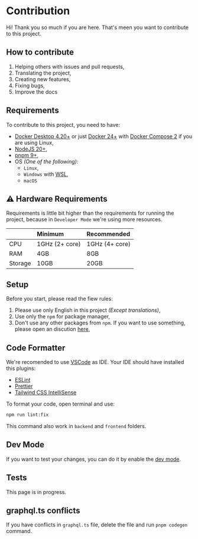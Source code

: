 
# Contribution

Hi! Thank you so much if you are here. That's meen you want to contribute to this project.

## How to contribute

1. Helping others with issues and pull requests,
2. Translating the project,
3. Creating new features,
4. Fixing bugs,
5. Improve the docs

## Requirements

To contribute to this project, you need to have:

- [Docker Desktop 4.20+](https://www.docker.com/products/docker-desktop/) or just [Docker 24+](https://www.docker.com/) with [Docker Compose 2](https://docs.docker.com/compose/) if you are using Linux,
- [NodeJS 20+](https://nodejs.org/en/),
- [pnpm 9+](https://pnpm.io/),
- OS _(One of the following)_:
  - `Linux`,
  - `Windows` with [WSL](https://learn.microsoft.com/en-us/windows/wsl/install),
  - `macOS`

## ⚠️ Hardware Requirements

Requirements is little bit higher than the requirements for running the project, because in `Developer Mode` we're using more resources.

|         | Minimum        | Recommended    |
| :------ | :------------- | :------------- |
| CPU     | 1GHz (2+ core) | 1GHz (4+ core) |
| RAM     | 4GB            | 8GB            |
| Storage | 10GB           | 20GB           |

## Setup

Before you start, please read the fiew rules:

1. Please use only English in this project _(Except translations)_,
2. Use only the `npm` for package manager,
3. Don't use any other packages from `npm`. If you want to use something, please open an discution [here](https://github.com/aXenDeveloper/vitnode/discussions/categories/ideas),

## Code Formatter

We're recomended to use [VSCode](https://code.visualstudio.com/) as IDE.
Your IDE should have installed this plugins:

- [ESLint](https://marketplace.visualstudio.com/items?itemName=dbaeumer.vscode-eslint)
- [Prettier](https://marketplace.visualstudio.com/items?itemName=esbenp.prettier-vscode)
- [Tailwind CSS IntelliSense](https://marketplace.visualstudio.com/items?itemName=bradlc.vscode-tailwindcss)

To format your code, open terminal and use:

```bash
npm run lint:fix
```

This command also work in `backend` and `frontend` folders.

## Dev Mode

If you want to test your changes, you can do it by enable the [dev mode](/dev).

## Tests

<Callout type="warning" emoji="⚠️">
  This page is in progress.
</Callout>

## graphql.ts conflicts

If you have conflicts in `graphql.ts` file, delete the file and run `pnpm codegen` command.
